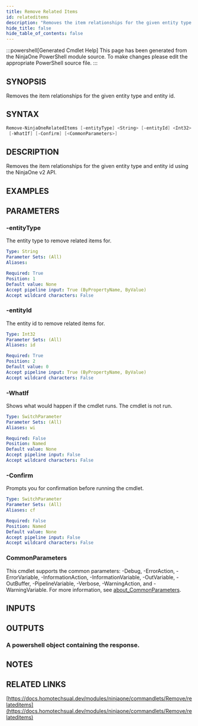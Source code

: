 ```yaml
---
title: Remove Related Items
id: relateditems
description: "Removes the item relationships for the given entity type and entity id using the NinjaOne v2 API."
hide_title: false
hide_table_of_contents: false
---
```


:::powershell[Generated Cmdlet Help]
This page has been generated from the NinjaOne PowerShell module source. To make changes please edit the appropriate PowerShell source file.
:::

## SYNOPSIS

Removes the item relationships for the given entity type and entity id.

## SYNTAX

```powershell
Remove-NinjaOneRelatedItems [-entityType] <String> [-entityId] <Int32> [-ProgressAction <ActionPreference>]
 [-WhatIf] [-Confirm] [<CommonParameters>]
```

## DESCRIPTION

Removes the item relationships for the given entity type and entity id using the NinjaOne v2 API.

## EXAMPLES

## PARAMETERS

### -entityType

The entity type to remove related items for.

```yaml
Type: String
Parameter Sets: (All)
Aliases:

Required: True
Position: 1
Default value: None
Accept pipeline input: True (ByPropertyName, ByValue)
Accept wildcard characters: False
```

### -entityId

The entity id to remove related items for.

```yaml
Type: Int32
Parameter Sets: (All)
Aliases: id

Required: True
Position: 2
Default value: 0
Accept pipeline input: True (ByPropertyName, ByValue)
Accept wildcard characters: False
```

### -WhatIf

Shows what would happen if the cmdlet runs.
The cmdlet is not run.

```yaml
Type: SwitchParameter
Parameter Sets: (All)
Aliases: wi

Required: False
Position: Named
Default value: None
Accept pipeline input: False
Accept wildcard characters: False
```

### -Confirm

Prompts you for confirmation before running the cmdlet.

```yaml
Type: SwitchParameter
Parameter Sets: (All)
Aliases: cf

Required: False
Position: Named
Default value: None
Accept pipeline input: False
Accept wildcard characters: False
```

### CommonParameters

This cmdlet supports the common parameters: -Debug, -ErrorAction, -ErrorVariable, -InformationAction, -InformationVariable, -OutVariable, -OutBuffer, -PipelineVariable, -Verbose, -WarningAction, and -WarningVariable. For more information, see [about_CommonParameters](http://go.microsoft.com/fwlink/?LinkID=113216).

## INPUTS


## OUTPUTS

### A powershell object containing the response.

## NOTES

## RELATED LINKS

[https://docs.homotechsual.dev/modules/ninjaone/commandlets/Remove/relateditems](https://docs.homotechsual.dev/modules/ninjaone/commandlets/Remove/relateditems)
